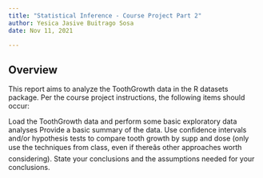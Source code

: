 ---
title: "Statistical Inference - Course Project Part 2"
author: Yesica Jasive Buitrago Sosa
date: Nov 11, 2021

---

## Overview

This report aims to analyze the ToothGrowth data in the R datasets package. Per the course project instructions, the following items should occur:

Load the ToothGrowth data and perform some basic exploratory data analyses
Provide a basic summary of the data.
Use confidence intervals and/or hypothesis tests to compare tooth growth by supp and dose (only use the techniques from class, even if thereâs other approaches worth considering).
State your conclusions and the assumptions needed for your conclusions.

